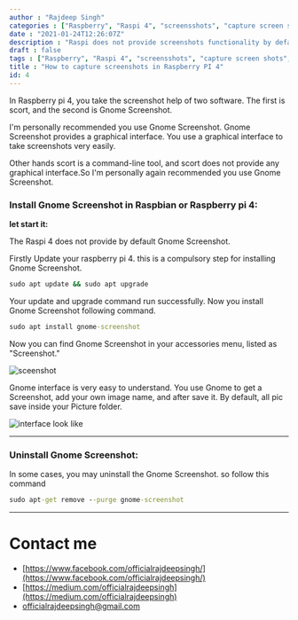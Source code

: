 ```yaml
---
author : "Rajdeep Singh"
categories : ["Raspberry", "Raspi 4", "screensshots", "capture screen shots", "Gnome Screenshot", "install gnome screenshot"]
date : "2021-01-24T12:26:07Z"
description : "Raspi does not provide screenshots functionality by default. you use software and tool to take a screenshot in raspi."
draft : false
tags : ["Raspberry", "Raspi 4", "screensshots", "capture screen shots", "Gnome Screenshot", "install gnome screenshot"]
title : "How to capture screenshots in Raspberry PI 4"
id: 4
---
```




In Raspberry pi 4, you take the screenshot help of two software. The first is scort, and the second is Gnome Screenshot.

I'm personally recommended you use Gnome Screenshot. Gnome Screenshot provides a graphical interface. You use a graphical interface to take screenshots very easily.

Other hands scort is a command-line tool, and scort does not provide any graphical interface.So I'm personally again recommended you use Gnome Screenshot.

### Install Gnome Screenshot in Raspbian or Raspberry pi 4:

**let start it:**

The Raspi 4 does not provide by default Gnome Screenshot.

Firstly Update your raspberry pi 4. this is a compulsory step for installing Gnome Screenshot.

```cmd
sudo apt update && sudo apt upgrade
```

Your update and upgrade command run successfully. Now you install Gnome Screenshot following command.

```cmd
sudo apt install gnome-screenshot
```

Now you can find Gnome Screenshot in your accessories menu, listed as "Screenshot."

![sceenshot](https://ephemeral-rolypoly-2f9988.netlify.app/images/geenome.png)


Gnome interface is very easy to understand. You use Gnome to get a Screenshot, add your own image name, and after save it. By default, all pic save inside your Picture folder.

![interface look like](https://ephemeral-rolypoly-2f9988.netlify.app/images/gnome-screenshots.png)


---

### Uninstall Gnome Screenshot:

In some cases, you may uninstall the Gnome Screenshot. so follow this command

```cmd
sudo apt-get remove --purge gnome-screenshot
```

---

# Contact me

* [https://www.facebook.com/officialrajdeepsingh/](https://www.facebook.com/officialrajdeepsingh/)
* [https://medium.com/officialrajdeepsingh](https://medium.com/officialrajdeepsingh)
* [officialrajdeepsingh@gmail.com](mailto:officialrajdeepsingh@gmail.com)




